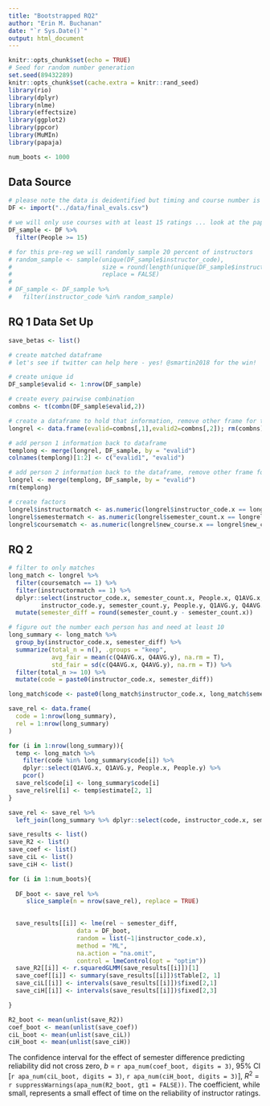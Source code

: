 ```yaml
---
title: "Bootstrapped RQ2"
author: "Erin M. Buchanan"
date: "`r Sys.Date()`"
output: html_document
---
```


```r
knitr::opts_chunk$set(echo = TRUE)
# Seed for random number generation
set.seed(89432289)
knitr::opts_chunk$set(cache.extra = knitr::rand_seed)
library(rio)
library(dplyr)
library(nlme)
library(effectsize)
library(ggplot2)
library(ppcor)
library(MuMIn)
library(papaja)

num_boots <- 1000
```

## Data Source

```r
# please note the data is deidentified but timing and course number is accurate
DF <- import("../data/final_evals.csv")

# we will only use courses with at least 15 ratings ... look at the paper that may be reliable (2013)
DF_sample <- DF %>% 
  filter(People >= 15)

# for this pre-reg we will randomly sample 20 percent of instructors 
# random_sample <- sample(unique(DF_sample$instructor_code), 
#                         size = round(length(unique(DF_sample$instructor_code)) * .30),
#                         replace = FALSE)
# 
# DF_sample <- DF_sample %>% 
#   filter(instructor_code %in% random_sample)
```

## RQ 1 Data Set Up

```r
save_betas <- list()

# create matched dataframe
# let's see if twitter can help here - yes! @smartin2018 for the win!

# create unique id
DF_sample$evalid <- 1:nrow(DF_sample)

# create every pairwise combination 
combns <- t(combn(DF_sample$evalid,2))

# create a dataframe to hold that information, remove other frame for the love of space
longrel <- data.frame(evalid=combns[,1],evalid2=combns[,2]); rm(combns)

# add person 1 information back to dataframe
templong <- merge(longrel, DF_sample, by = "evalid")
colnames(templong)[1:2] <- c("evalid1", "evalid")

# add person 2 information back to the dataframe, remove other frame for the love of space
longrel <- merge(templong, DF_sample, by = "evalid")
rm(templong)

# create factors
longrel$instructormatch <- as.numeric(longrel$instructor_code.x == longrel$instructor_code.y)
longrel$semestermatch <- as.numeric(longrel$semester_count.x == longrel$semester_count.y)
longrel$coursematch <- as.numeric(longrel$new_course.x == longrel$new_course.y)
```

## RQ 2

```r
# filter to only matches
long_match <- longrel %>% 
  filter(coursematch == 1) %>% 
  filter(instructormatch == 1) %>% 
  dplyr::select(instructor_code.x, semester_count.x, People.x, Q1AVG.x, Q4AVG.x, 
         instructor_code.y, semester_count.y, People.y, Q1AVG.y, Q4AVG.y) %>% 
  mutate(semester_diff = round(semester_count.y - semester_count.x))

# figure out the number each person has and need at least 10
long_summary <- long_match %>% 
  group_by(instructor_code.x, semester_diff) %>% 
  summarize(total_n = n(), .groups = "keep", 
            avg_fair = mean(c(Q4AVG.x, Q4AVG.y), na.rm = T), 
            std_fair = sd(c(Q4AVG.x, Q4AVG.y), na.rm = T)) %>% 
  filter(total_n >= 10) %>% 
  mutate(code = paste0(instructor_code.x, semester_diff))

long_match$code <- paste0(long_match$instructor_code.x, long_match$semester_diff)

save_rel <- data.frame(
  code = 1:nrow(long_summary), 
  rel = 1:nrow(long_summary)
)

for (i in 1:nrow(long_summary)){
  temp <- long_match %>% 
    filter(code %in% long_summary$code[i]) %>% 
    dplyr::select(Q1AVG.x, Q1AVG.y, People.x, People.y) %>% 
    pcor()
  save_rel$code[i] <- long_summary$code[i]
  save_rel$rel[i] <- temp$estimate[2, 1]
}

save_rel <- save_rel %>% 
  left_join(long_summary %>% dplyr::select(code, instructor_code.x, semester_diff, avg_fair, std_fair) %>% unique(), by = "code")
```

```r
save_results <- list()
save_R2 <- list()
save_coef <- list()
save_ciL <- list()
save_ciH <- list()

for (i in 1:num_boots){
  
  DF_boot <- save_rel %>% 
     slice_sample(n = nrow(save_rel), replace = TRUE)
    

  save_results[[i]] <- lme(rel ~ semester_diff, 
                   data = DF_boot,
                   random = list(~1|instructor_code.x), 
                   method = "ML", 
                   na.action = "na.omit",
                   control = lmeControl(opt = "optim"))
  save_R2[[i]] <- r.squaredGLMM(save_results[[i]])[1]
  save_coef[[i]] <- summary(save_results[[i]])$tTable[2, 1]
  save_ciL[[i]] <- intervals(save_results[[i]])$fixed[2,1]
  save_ciH[[i]] <- intervals(save_results[[i]])$fixed[2,3]

}

R2_boot <- mean(unlist(save_R2))
coef_boot <- mean(unlist(save_coef))
ciL_boot <- mean(unlist(save_ciL))
ciH_boot <- mean(unlist(save_ciH))
```

The confidence interval for the effect of semester difference predicting
reliability did not cross zero, *b* = `r apa_num(coef_boot, digits = 3)`,
95% CI [`r apa_num(ciL_boot, digits = 3)`, `r apa_num(ciH_boot, digits = 3)`],
$R^2$ =
`r suppressWarnings(apa_num(R2_boot, gt1 = FALSE))`. The coefficient, while small, represents a small effect of time on the reliability of instructor ratings. 